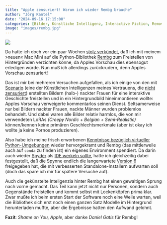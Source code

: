 ```yaml
---
title: "Apple zensuriert! Warum ich wieder Rembg brauche"
author: "Jörg Kantel"
date: "2024-09-16 17:15:00"
categories: [Bilder, Künstliche Intelligenz, Interactive Fiction, Remove BG, Spyder]
image: "images/rembg.jpg"
---
```


[![](images/rembg-b.jpg)](https://www.flickr.com/photos/schockwellenreiter/53997638791/)

Da hatte ich doch vor ein paar Wochen [stolz verkündet](https://kantel.github.io/posts/2024070102_freistellen_vorschau/), daß ich mit meinem »neuen« Mac Mini auf die Python-Bibliothek [Rembg](https://github.com/danielgatis/rembg) zum Freistellen von Hintergründen verzichten könne, da Apples Vorschau dies ebensogut erledigen würde. Nun muß ich allerdings zurückrudern, denn Apples Vorschau zensuriert!

Das ist mir bei mehreren Versuchen aufgefallen, als ich einige von den mit [Scenario](https://app.scenario.com/) (eine der Künstlichen Intelligenzen meines Vertrauens, die [nicht zensuriert](https://kantel.github.io/posts/2024011002_ki_ohne_zensor/)) erstellten Bildern (halb-) nackter Frauen für eine interaktive Geschichte freistellen und in ein Hintergrundbild hineinmontieren wollte: Apples Vorschau verweigerte kommentarlos seinen Dienst. Seltsamerweise nur bei Bildern nackter Frauen, nackte Männer wurden problemlos behandelt. Und dabei waren alle Bilder relativ harmlos, die von mir verwendeten LoRAs *(Creepy Nordic + Belgian + Semi-Realistic)* können/kennen keine primären Geschlechtsmerkmale (aber ist okay ich wollte ja keine Pornos produzieren).

Also habe ich meine frisch erworbenen [Kenntnisse bezüglich virtueller Python-Umgebungen](https://kantel.github.io/posts/2024062801_conda_env_python/) wieder hervorgekramt und Rembg (das mittlerweile auch auf `conda` zu finden ist) ein eigenes Environment spendiert. Da darin auch wieder [Spyder](http://cognitiones.kantel-chaos-team.de/programmierung/python/spyder.html) als [IDE werkeln sollte](https://kantel.github.io/posts/2024062901_conda_py5_spyder/), hatte ich gleichzeitig dabei festgestellt, daß die Spynne endlich die langerwartete [Version 6](https://www.spyder-ide.org/blog/cbi-installers/) freigegeben hat, die mit verbesserten Standalone-Installern aufwarten soll (doch das spare ich mir für spätere Versuche auf).

Auch die gekünstelte Intellgenzia hinter Rembg hat einen gewaltigen Sprung nach vorne gemacht. Das Teil kann jetzt nicht nur Personen, sondern auch Gegenstände freistellen und kommt selbst mit Lockenköpfen prima klar. Zwar mußte ich beim ersten Start der Software noch eine Weile warten, weil die Bibliothek sich erst noch einen ganzen Satz Modelle im Hintergrund herunterladen mußte, aber die Ergebnisse hatten den Aufwand gelohnt.

**Fazit**: *Shame on You, Apple*, aber danke *Daniel Gatis* für Rembg!